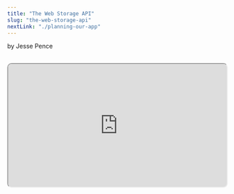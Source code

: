 ```yaml
---
title: "The Web Storage API"
slug: "the-web-storage-api"
nextLink: "./planning-our-app"
---
```




by Jesse Pence

<Cat />

<br />

<iframe
  style="height: fit-content; aspect-ratio: 16/9; width: 100%; border-radius: 10px; shadow: 0 10px 10px 0 rgba(0, 0, 0, 0.2);"
  src="https://www.youtube.com/embed/GOsTR2HrE3A"
  id="ytplayer"
/>

<br />

## **Table of Contents**

<br />

<a href="#introduction">Introduction</a>
<a href="#comparison">Cookies</a>
<a href="#local-storage-and-demo">Local Storage and Demo</a>
<a href="#indexed-db-and-session-storage">IndexedDB and Session Storage</a>
<a href="#conclusion">Conclusion</a>

<br />

## **Introduction**

<br />

So, in our chapter on state, we talked about persisting user interaction so that we don't lose everything when the page reloads. The question is: How do we make that happen when the server sends the exact same file every time? Most of you probably already know, but the answer lies in storing information on the user's PC in one way or another. Traditionally, this has been done through something called cookies.

<br />

## **Cookies**

<br />

If the information that you want to store is in any way private to the user, that will of course require server-side authentication in some way-- even OAuth uses Google/Github/**someone**'s server. HTTP-only cookies are very secure if you do them right, so they are a good option for storing private information. However, they require an entire server-side framework to implement correctly which is more than our little 10 line server can handle. And, we're simply designing a shopping app that needs to remember the user's cart. In real life, this is not far from the amount of information that one needs to build an e-commerce app as long as you use an external payment provider like Stripe.

<br />

Cookies do have a few inherit issues as well. They are sent with every request, which is a lot of unnecessary data. They are also limited to 4kb, which is not a lot of space. Neither of those are issues for us, but they also expire after a certain amount of time, which is not ideal for a shopping cart. And, while setting and getting a cookie is much easier than many things in web development, there is another option that is even easier: Local Storage.

<br />

## **Local Storage and Demo**

<br />

Local Storage is a great option for storing small amounts of non-essential data. It is not particularly secure however, so you should stick with HTTP-only cookies for private data as even the most basic of attacks can get access to local storage. So, before we end this lesson and start building the entire shopping app, let's do a quick demonstration showing how the localStorage concept works.

<br />

<div
  style={{
    maxWidth: "100%",
    overflow: "auto",
    borderRadius: "5px",
    fontSize: "1.3rem",
  }}
>
    index.html
    ```html
<!-- Meta Tags, etc. -->
  <style>
    #container {
      display: flex;
      flex-direction: column;
      align-items: center;
      justify-content: center;
      height: 90vh;
      width: 50vw;
    }
  </style>
  <body>
    <label for="color-picker">Pick a color</label>
    <input type="color" id="color-picker" />
    <div id="container">
      <p>
        This container will remember your favorite color, even if you close the
        browser.
      </p>
    </div>
    <script defer>
      const container = document.getElementById("container")
      const colorPicker = document.getElementById("color-picker")
      const color = localStorage.getItem("favColor")
      if (color) {
        container.style.backgroundColor = color
        colorPicker.value = color
      }
      colorPicker.addEventListener("change", (e) => {
        container.style.backgroundColor = e.target.value
        localStorage.setItem("favColor", e.target.value)
      })
    </script>
  </body>
</html>
```
</div>

<br />

Alright, save the file, and let's boot it up:

http://localhost:3000

<br />

<iframe
  style="height: fit-content; aspect-ratio: 16/9; width: 100%; border: 2px solid #000; border-radius: 10px;"
  src="/demos/csr/ch8/demo/"
  id="demo"
/>

<br />

Feel free to close the browser and open it again. Or, if you're just using my demos for reference, right click on it and press 'reload frame'. The color will still be there.

<br />

It's important to understand that this is not essential to or restricted by our use of client-side routing. Nothing is stopping you from supplying the user's data from the server upon each page load request. I just wanted to demonstrate how easy localStorage is to work with, and how handy it can be for client-side situations like these.

<br />

However, I will stress once again that Local Storage should not be used for any kind of private information unless you are very confident in your encryption method. You just saw how easy it was to retrieve a value using plain old JavaScript. Even if your information is encrypted, it's better to use the built-in protections and tested reliability of HTTP-only cookies in my opinion. While this is not an authentication lesson, we will discuss some more concerns in chapter 15. But, since we don't have any authentication and it only takes a couple of lines of additional code, it looks like Local Storage is perfect for our use case.

<br />

To check out what you're currently holding in Local Storage, just hit f12 in the browser and then click on the application tab. Scroll down to Local Storage, and you should see the list of key/value pairs to the right. To clarify, the items in Local Storage are always stored as strings. If you have a more complex object that you want to store as a string, make sure that you use the JSON.stringify function on it before storing it (and JSON.parse when you take it out of storage.) We'll be using this in our app to store the cart as an array of objects.

<br />

## **IndexedDB and Session Storage**

<br />

As you can see, you can hold quite a bit in here, and if you ever have issues, the IndexedDB API is even better. The IndexedDB is a NoSQL database that is built into the browser. It is a bit more complicated to use, but it is a great option for storing large amounts of data. This is especially true if you want it to be available offline.

<br />

Session Storage is another option. It is similar to Local Storage except that it is deleted after the tab or window is closed-- which is already the default for our app's state since it is only one page. So, much of the traditional usage for session storage in Multi-Page Apps does not apply to us here. However, one way that session storage can be useful on a single page app is storing our state when users go to another website from the same browser window.

<br />

In our page that loaded the colors from the search parameters, the only state in the app was passed down from the URL and that was why we were able to restore it completely when we clicked backwards and forwards-- even from another website entirely. However, with apps with complex internal state, much of this can be lost when the user browses to another page. If we want to restore that app state on a popState event, one way of doing that is putting it in Session Storage during the onBeforeUnload event that happens when every page is closed. Then, you can just check if anything is in there on each popState event.

<br />

## **Conclusion**

<br />

Generally, in Single Page Applications, there are few things that fit in the gaps between simple, transient data that you want to store in a normal cookie; important, transient data that should to be saved in a HTTP-only cookie; complex, long-lived data that is suited to the indexedDB API; and utilitarian, long-lived data that can live in Local Storage. Here's a quick table to help you understand:

<br />

<div id="table" style="max-width: 100%; overflow: auto; border: 2px solid #000; border-radius: 10px;">

| _API_                 | _Data Persistence_ | _Data Importance_ | _Data Complexity_ |
| --------------------- | ------------------ | ----------------- | ----------------- |
| **Cookies**           | Transient          | Unimportant       | Simple            |
| **HTTP-only Cookies** | Transient          | Important         | Simple            |
| **Session Storage**   | Transient          | Unimportant       | Complex           |
| **Local Storage**     | Persistent         | Unimportant       | Simple            |
| **IndexedDB**         | Persistent         | Important         | Complex           |

</div>

<br />

We won't be implementing any Session Storage in this app, and honestly, I don't use normal cookies or session storage very much when building SPA's. But, here's a tweet with more details about using it for breadcrumbs. [^3]

<br />

As you can see, between the Web Storage API and cookies, we have a lot of options for storing data. Intelligently designed apps like Wordle are wise to leverage these APIs to give users a feeling of continuity upon page load without the need for unnecessary server requests. It just comes down to knowing what data you want to persist and why.

<br />

As I said, we will be using Local Storage for our shopping app. It is a simple and easy way to store data that we want to remain across both page loads and browser sessions. Who needs a server and a database when you have Local Storage? (Actual shopping apps... that's who.)

<br />

We now have all the tools we need to build our shopping app. However, building a client-side router is not something to approach lightly so we will be doing this bit-by-bit. In the next lesson, we're

<br />

As always, here's the code for today:

<div
  style={{
    maxWidth: "100%",
    overflow: "auto",
    borderRadius: "5px",
    fontSize: "1.3rem",
  }}
>
  https://www.github.com/jazzypants1989/astro-solid-blog/tree/main/src/pages/demos/csr/ch8
</div>

<br />

[^1]: 1:
[^2]: 2:
[^3]: 3: [Ryan Florence's tweet about using session storage for breadcrumbs](https://twitter.com/ryanflorence/status/1597633832173285376)

